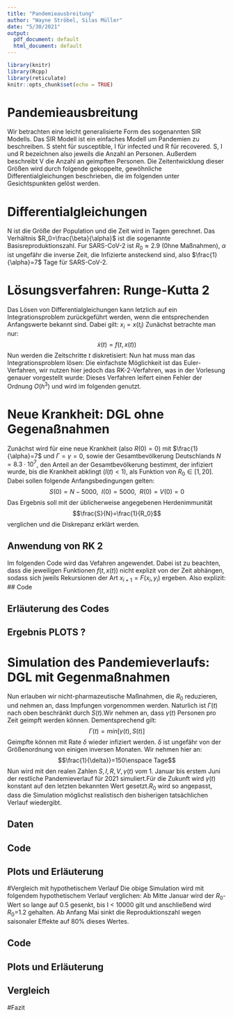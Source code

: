```yaml
---
title: "Pandemieausbreitung"
author: "Wayne Ströbel, Silas Müller"
date: "5/30/2021"
output:
  pdf_document: default
  html_document: default
---
```


```r
library(knitr)
library(Rcpp)
library(reticulate)
knitr::opts_chunk$set(echo = TRUE)
```

# Pandemieausbreitung

Wir betrachten eine leicht generalisierte Form des sogenannten SIR Modells. Das SIR Modell ist ein einfaches Modell um Pandemien zu beschreiben. S steht für susceptible, I für infected und R für recovered. S, I und R bezeichnen also jeweils die Anzahl an Personen. Außerdem beschreibt V die Anzahl an geimpften Personen. Die Zeitentwicklung dieser Größen wird durch folgende gekoppelte,
gewöhnliche Differentialgleichungen beschrieben, die im folgenden unter Gesichtspunkten gelöst werden.

# Differentialgleichungen

\begin{equation}
      S'(t) = -\frac{\beta}{N}S(t)I(t) -\Gamma(t)+ \delta V(t)
\end{equation}

\begin{equation}
      I'(t) = \frac{\beta}{N}S(t)I(t) -\alpha I(t)
\end{equation}

\begin{equation}
      R'(t) = \alpha I(t)
\end{equation}

\begin{equation}
      V'(t) = \Gamma(t) - \delta V(t)
\end{equation}
N ist die Größe der Population und die Zeit wird in Tagen gerechnet.
Das Verhältnis $R_0=\frac{\beta}{\alpha}$ ist die sogenannte Basisreproduktionszahl. Fur SARS-CoV-2 ist $R_0 \approx 2.9$ (0hne Maßnahmen), $\alpha$ ist ungefähr die inverse Zeit, die Infizierte ansteckend sind, also $\frac{1}{\alpha}=7$ Tage für SARS-CoV-2.

# Lösungsverfahren: Runge-Kutta 2

Das Lösen von Differentialgleichungen kann letzlich auf ein Integrationsproblem zurückgeführt werden, wenn die entsprechenden Anfangswerte bekannt sind. Dabei gilt: $x_{i}=x(t_i)$
Zunächst betrachte man nur: $$\dot{x}(t)=f(t,x(t))$$
Nun werden die Zeitschritte $t$ diskretisiert:
\begin{equation}
t_i=a+ih\enspace i=0,1,2,...,n \enspace und \enspace h=\frac{b-a}{n}
\end{equation}
Nun hat muss man das Integrationsproblem lösen:
\begin{equation}
x_{i+1}=x_i+\int_{t_i}^{t_{i+1}}f(t',x(t'))\,dt'
\end{equation}
Die einfachste Möglichkeit ist das Euler-Verfahren, wir nutzen hier jedoch das RK-2-Verfahren, was in der Vorlesung genauer vorgestellt wurde:
\begin{equation}
x{i+1}=x_i+\frac{h}{2}(f(t_i,x_i)+f(t_i+h,x_i+hf(t_i,x_i)))
\end{equation}
Dieses Verfahren leifert einen Fehler der Ordnung $O(h^3)$ und wird im folgenden genutzt.

# Neue Krankheit: DGL ohne Gegenaßnahmen

Zunächst wird für eine neue Krankheit (also $R(0)=0$) mit $\frac{1}{\alpha}=7$ und $\Gamma=\gamma=0$, sowie der Gesamtbevölkerung Deutschlands $N=8.3 \cdot 10^7$, den Anteil an der Gesamtbevölkerung bestimmt, der infiziert wurde, bis die Krankheit abklingt ($I(t)<1$), als Funktion von $R_0 \in [1,20]$.
Dabei sollen folgende Anfangsbedingungen gelten:
$$S(0)=N-5000,\enspace I(0)=5000,\enspace R(0)=V(0)=0$$
Das Ergebnis soll mit der üblicherweise angegebenen Herdenimmunität $$\frac{S}{N}=\frac{1}{R_0}$$ verglichen und die Diskrepanz erklärt werden.

## Anwendung von RK 2
Im folgenden Code wird das Vefahren angewendet. Dabei ist zu beachten, dass die jeweiligen Funktionen $f(t,x(t))$ nicht explizit von der Zeit abhängen, sodass sich jweils Rekursionen der Art $x_{i+1}=F(x_i,y_i)$ ergeben.
Also explizit:
\begin{equation}
f(t_i,s_i)=-\alpha \frac{R_0}{N}I(t_i)s_i
\end{equation}
\begin{equation}
f(t_i,I_i)=\alpha \frac{R_0}{N}S(t_i)I_i-\alpha I_i
\end{equation}
## Code

## Erläuterung des Codes

## Ergebnis PLOTS ?

# Simulation des Pandemieverlaufs: DGL mit Gegenmaßnahmen
Nun erlauben wir nicht-pharmazeutische Maßnahmen, die $R_0$ reduzieren, und nehmen an, dass Impfungen vorgenommen werden. Naturlich ist $\Gamma (t)$ nach oben beschränkt durch $S(t)$.Wir nehmen an, dass $\gamma(t)$ Personen pro Zeit geimpft werden können. Dementsprechend gilt:
$$\Gamma (t)=min[\gamma (t), S(t)]$$
Geimpfte können mit Rate $\delta$ wieder infiziert werden. $\delta$ ist ungefähr von der Größenordnung von einigen inversen Monaten. Wir nehmen hier an:
$$\frac{1}{\delta}}=150\enspace Tage$$ 
Nun wird mit den realen Zahlen $S,I,R,V,\gamma (t)$ vom 1. Januar bis erstem Juni der restliche Pandemieverlauf für 2021 simuliert.Für die Zukunft wird $\gamma (t)$ konstant auf den letzten bekannten Wert gesetzt.$R_0$ wird so angepasst, dass die Simulation möglichst realistisch den bisherigen
tatsächlichen Verlauf wiedergibt.

## Daten

## Code

## Plots und Erläuterung

#Vergleich mit hypothetischem Verlauf
Die obige Simulation wird mit folgendem hypothetischem Verlauf verglichen: \newline
Ab Mitte Januar wird der $R_0$-Wert so lange auf 0.5 gesenkt, bis I < 10000 gilt und anschließend wird $R_0$=1.2 gehalten. Ab Anfang Mai sinkt die Reproduktionszahl wegen saisonaler Effekte auf 80% dieses Wertes.

## Code

## Plots und Erläuterung

## Vergleich

#Fazit
